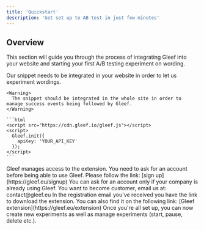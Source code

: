 ```yaml
---
title: 'Quickstart'
description: 'Get set up to AB test in just few minutes'
---
```


## Overview
This section will guide you through the process of integrating Gleef into your website and starting your first A/B testing experiment on wording.

<Steps>
  <Step title="Integrate our JS snippet">
    Our snippet needs to be integrated in your website in order to let us experiment wordings.
    
    <Warning>
      The snippet should be integrated in the whole site in order to manage success events being followed by Gleef.
    </Warning>

    ```html
    <script src="https://cdn.gleef.io/gleef.js"></script>
    <script>
      Gleef.init({
        apiKey: 'YOUR_API_KEY'
      });
    </script>
    ```
  </Step>
  <Step title="Get credentials from Gleef">
    Gleef manages access to the extension. You need to ask for an account before being able to use Gleef.
    Please follow the link: [sign up](https://gleef.eu/signup)
    <Info>You can ask for an account only if your company is already using Gleef. You want to become customer, email us at: contact@gleef.eu</Info>
  </Step>
  <Step title="Download the Extension">
    In the registration email you've received you have the link to download the extension.
    You can also find it on the following link: [Gleef extension](https://gleef.eu/extension)
  </Step>
  <Step title="Launch & Manage experiments">
    Once you're all set up, you can now create new experiments as well as manage experiments (start, pause, delete etc.).
  </Step>
</Steps>
